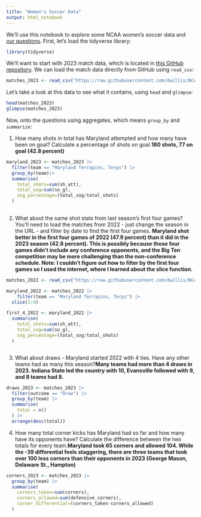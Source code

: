```yaml
---
title: "Women's Soccer Data"
output: html_notebook
---
```


We'll use this notebook to explore some NCAA women's soccer data and [our questions](https://docs.google.com/spreadsheets/d/1kTSrnl1URmcexIWLDMWqDnp3q-c2OS45uifnhjp10n4/edit#gid=0). First, let's load the tidyverse library:

```r
library(tidyverse)
```

We'll want to start with 2023 match data, which is located in [this GitHub repository](https://github.com/dwillis/NCAAWomensSoccerData). We can load the match data directly from GitHub using `read_csv`:

```r
matches_2023 <- read_csv("https://raw.githubusercontent.com/dwillis/NCAAWomensSoccerData/main/data/ncaa_womens_soccer_matchstats_2023.csv")
```

Let's take a look at this data to see what it contains, using `head` and `glimpse`:

```r
head(matches_2023)
glimpse(matches_2023)
```

Now, onto the questions using aggregates, which means `group_by` and `summarize`:

1.  How many shots in total has Maryland attempted and how many have been on goal? Calculate a percentage of shots on goal.**180 shots, 77 on goal (42.8 percent)**

```r
maryland_2023 <- matches_2023 |>
  filter(team == "Maryland Terrapins, Terps") |>
  group_by(team)|>
  summarise(
    total_shots=sum(sh_att),
    total_sog=sum(so_g),
    sog_percentage=(total_sog/total_shots)
  )
  
```

2.  What about the same shot stats from last season's first four games? You'll need to load the matches from 2022 - just change the season in the URL - and filter by date to find the first four games. **Maryland shot better in the first four games of 2022 (47.9 percent) than it did in the 2023 season (42.8 percent). This is possibly because those four games didn't include any conference opponents, and the Big Ten competition may be more challenging than the non-conference schedule. Note: I couldn't figure out how to filter by the first four games so I used the internet, where I learned about the slice function.**

```r
matches_2022 <- read_csv("https://raw.githubusercontent.com/dwillis/NCAAWomensSoccerData/main/data/ncaa_womens_soccer_matchstats_2022.csv")
```

```r
maryland_2022 <- matches_2022 |>
    filter(team == "Maryland Terrapins, Terps") |>
  slice(1:4)
```

```r
first_4_2022 <- maryland_2022 |>
  summarise(
    total_shots=sum(sh_att),
    total_sog=sum(so_g),
    sog_percentage=(total_sog/total_shots)
  ) 

```

```         
```

3.  What about draws - Maryland started 2022 with 4 ties. Have any other teams had as many this season?**Many teams had more than 4 draws in 2023. Indiana State led the country with 10, Evansville followed with 9, and 8 teams had 8.**

```r
draws_2023 <- matches_2023 |>
  filter(outcome == "Draw") |>
  group_by(team) |>
  summarise(
    total = n()
  ) |>
  arrange(desc(total))

```

4.  How many total corner kicks has Maryland had so far and how many have its opponents have? Calculate the difference between the two totals for every team.**Maryland took 65 corners and allowed 104. While the -39 differential feels staggering, there are three teams that took over 100 less corners than their opponents in 2023 (George Mason, Delaware St., Hampton)**

```r
corners_2023 <- matches_2023 |>
  group_by(team) |>
  summarise(
    corners_taken=sum(corners),
    corners_allowed=sum(defensive_corners),
    corner_differential=(corners_taken-corners_allowed)
  )
```
